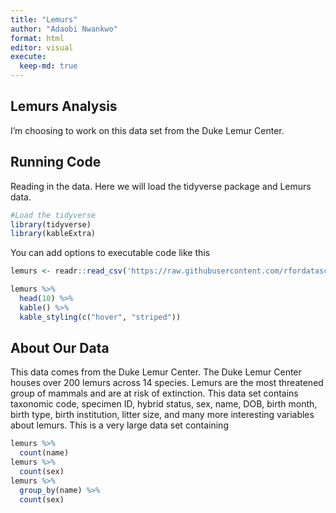 ```yaml
---
title: "Lemurs"
author: "Adaobi Nwankwo"
format: html
editor: visual
execute:
  keep-md: true
---
```


## Lemurs Analysis

I'm choosing to work on this data set from the Duke Lemur Center.

## Running Code

Reading in the data. Here we will load the tidyverse package and Lemurs data.

```r
#Load the tidyverse
library(tidyverse)
library(kableExtra)

```

You can add options to executable code like this

```r
lemurs <- readr::read_csv('https://raw.githubusercontent.com/rfordatascience/tidytuesday/master/data/2021/2021-08-24/lemur_data.csv')
```

```r
lemurs %>%
  head(10) %>%
  kable() %>%
  kable_styling(c("hover", "striped"))
```

## About Our Data

This data comes from the Duke Lemur Center. The Duke Lemur Center houses over 200 lemurs across 14 species. Lemurs are the most threatened group of mammals and are at risk of extinction. This data set contains taxonomic code, specimen ID, hybrid status, sex, name, DOB, birth month, birth type, birth institution, litter size, and many more interesting variables about lemurs. This is a very large data set containing

```r
lemurs %>%
  count(name)
lemurs %>%
  count(sex)
lemurs %>%
  group_by(name) %>%
  count(sex)

```
